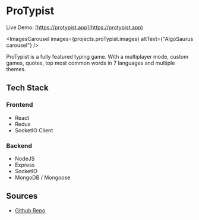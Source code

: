 
# ProTypist

Live Demo: [https://protypist.app](https://protypist.app)

<ImagesCarousel
  images={projects.proTypist.images}
  altText={"AlgoSaurus carousel"}
/>

ProTypist is a fully featured typing game. With a multiplayer mode,
custom games, quotes, top most common words in 7 languages and
multiple themes.

## Tech Stack

### Frontend

- React
- Redux
- SocketIO Client

### Backend

- NodeJS
- Express
- SocketIO
- MongoDB / Mongoose

## Sources

- [Github Repo](https://github.com/anthony-fdez/protypist)
